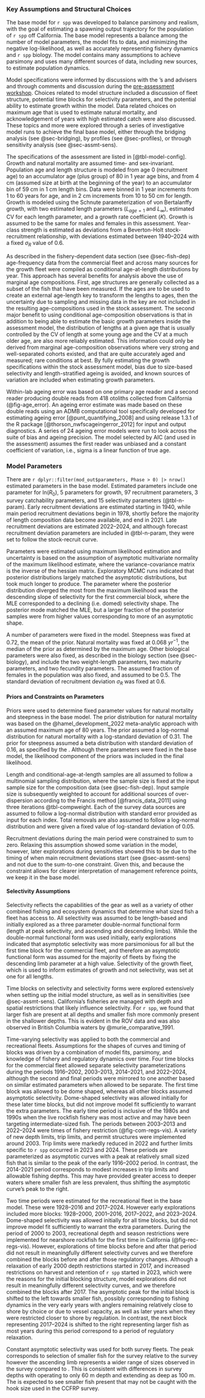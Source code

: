 
### Key Assumptions and Structural Choices <!--(TOR section F1 and E6)--> {#sec-structure}

The base model for `r spp` was developed to balance parsimony and realism, with the goal of estimating a spawning output trajectory for the population of `r spp` off California. The base model represents a balance among the number of model parameters, the model fits to data, and minimizing the negative log-likelihood, as well as accurately representing fishery dynamics and `r spp` biology. The model contains many assumptions to achieve parsimony and uses many different sources of data, including new sources, to estimate population dynamics.

Model specifications were informed by discussions with the \gls{pfmc}'s \gls{gmt} and \gls{gap} advisers and through comments and discussion during the [pre-assessment workshop](https://tinyurl.com/janpfmc2025). Choices related to model structure included a discussion of fleet structure, potential time blocks for selectivity parameters, and the potential ability to estimate growth within the model. Data related choices on maximum age that is used to estimate natural mortality, and acknowledgement of years with high estimated catch were also discussed. These topics and more were explored through a series of investigative model runs to achieve the final base model, either through the bridging analysis (see @sec-bridging), by profiles (see @sec-profiles), or through sensitivity analysis (see @sec-assmt-sens).

The specifications of the assessment are listed in [@tbl-model-config]. Growth and natural mortality are assumed time- and sex-invariant. Population age and length structure is modeled from age 0 (recruitment age) to an accumulator age (plus group) of 80 in 1 year age bins, and from 4 cm (assumed size at birth at the beginning of the year) to an accumulator bin of 59 cm in 1 cm length bins. Data were binned in 1 year increments from 1 to 60 years for age, and in 2 cm increments from 10 to 50 cm for length. Growth is modeled using the Schnute parameterization of von Bertalanffy growth, with two estimated length parameters ($L_{age=1}$ and $L_{\infty}$), estimated CV for each length parameter, and a growth rate coefficient ($K$). Growth is assumed to be the same for males and females in this assessment. Year-class strength is estimated as deviations from a Beverton-Holt stock-recruitment relationship, with deviations estimated between 1940--2024 with a fixed $\sigma_R$ value of 0.6.  

As described in the fishery-dependent data section (see @sec-fish-dep) age-frequency data from the commercial fleet and across many sources for the growth fleet were compiled as conditional age-at-length distributions by year. This approach has several benefits for analysis above the use of marginal age compositions. First, age structures are generally collected as a subset of the fish that have been measured. If the ages are to be used to create an external age-length key to transform the lengths to ages, then the uncertainty due to sampling and missing data in the key are not included in the resulting age-compositions used in the stock assessment. The second major benefit to using conditional age-composition observations is that in addition to being able to estimate the basic growth parameters inside the assessment model, the distribution of lengths at a given age that is usually controlled by the CV of length at some young age and the CV at a much older age, are also more reliably estimated. This information could only be derived from marginal age-composition observations where very strong and well-separated cohorts existed, and that are quite accurately aged and measured; rare conditions at best. By fully estimating the growth specifications within the stock assessment model, bias due to size-based selectivity and length-stratified ageing is avoided, and known sources of variation are included when estimating growth parameters.

Within-lab ageing error was based on one primary age reader and a second reader producing double reads from 418 otoliths collected from California (@fig-age_error). An ageing error estimate was made based on these double reads using an ADMB computational tool specifically developed for estimating ageing error [@punt_quantifying_2008] and using release 1.3.1 of the R package \href{https://github.com/pfmc-assessments/nwfscAgeingError}{nwfscAgeingError} [@thorson_nwfscageingerror_2012] for input and output diagnostics. A series of 24 ageing error models were run to look across the suite of bias and ageing precision. The model selected by AIC (and used in the assessment) assumes the first reader was unbiased and a constant coefficient of variation, i.e., sigma is a linear function of true age.

<!-- Evidence of search for balance between model realism and parsimony. Key model assumptions and structural choices (e.g., asymptotic vs. domed selectivities, constant vs. time-varying selectivities). Summary of alternate model configurations that were examined but rejected. This is not required for an update assessment.### Bridging analysis -->

### Model Parameters <!--(TOR Section E6 and F1)-->

There are `r dplyr::filter(mod_out$parameters, Phase > 0) |> nrow()` estimated parameters in the base model. Estimated parameters include one parameter for ln($R_0$), 5 parameters for growth, 97 recruitment parameters, 3 survey catchability parameters, and 15 selectivity parameters (@tbl-n-param). Early recruitment deviations are estimated starting in 1940, while main period recruitment deviations begin in 1978, shortly before the majority of length composition data become available, and end in 2021. Late recruitment deviations are estimated 2022--2024, and although forecast recruitment deviation parameters are included in @tbl-n-param, they were set to follow the stock-recruit curve. 

Parameters were estimated using maximum likelihood estimation and uncertainty is based on the assumption of asymptotic multivariate normality of the maximum likelihood
estimate, where the variance-covariance matrix is the inverse of the hessian matrix. Exploratory MCMC runs indicated that posterior distributions largely matched the
asymptotic distributions, but took much longer to produce. The parameter where the
posterior distribution diverged the most from the maximum likelihood was the descending
slope of selectivity for the first commercial block, where the MLE corresponded to a
declining (i.e. domed) selectivity shape. The posterior mode matched the MLE, but a larger fraction of the posterior samples were from higher values corresponding to more of an asymptotic shape.

A number of parameters were fixed in the model. Steepness was fixed at 0.72, the mean of the prior. Natural mortality was fixed at 0.068 $yr^{-1}$, the median of the prior as determined by the maximum age. Other biological parameters were also fixed, as described in the biology section (see @sec-biology), and include the two weight-length parameters, two maturity parameters, and two fecundity parameters. The assumed fraction of females in the population was also fixed, and assumed to be 0.5. The standard deviation of recruitment deviation $\sigma_R$ was fixed at 0.6.

#### Priors and Constraints on Parameters 

Priors were used to determine fixed parameter values for natural mortality and steepness in the base model. The prior distribution for natural mortality was based on the @hamel_development_2022 meta-analytic approach with an assumed maximum age of 80 years. The prior assumed a log-normal distribution for natural mortality with a log-standard deviation of 0.31. The prior for steepness assumed a beta distribution with standard deviation of 0.16, as specified by the \gls{pfmc} \gls{tor}. Although there parameters were fixed in the base model, the likelihood component of the priors was included in the final likelihood.

Length and conditional-age-at-length samples are all assumed to follow a multinomial sampling distribution, where the sample size is fixed at the input sample size for the composition data (see @sec-fish-dep). Input sample size is subsequently weighted to account for additional sources of over-dispersion according to the Francis method [@francis_data_2011] using three iterations @tbl-compweight. Each of the survey data sources are assumed to follow a log-normal distribution with standard error provided as input for each index. Total removals are also assumed to follow a log-normal distribution and were given a fixed value of log-standard deviation of 0.05. 

Recruitment deviations during the main period were constrained to sum to zero. Relaxing this assumption showed some variation in the model, however, later explorations during sensitivities showed this to be due to the timing of when main recruitment deviations start (see @sec-assmt-sens) and not due to the sum-to-one constraint. Given this, and because the constraint allows for clearer interpretation of management reference points, we keep it in the base model. 


#### Selectivity Assumptions 

Selectivity reflects the capabilities of the gear as well as a variety of other combined fishing and ecosystem dynamics that determine what sized fish a fleet has access to. All selectivity was assumed to be length-based and initially explored as a three parameter double-normal functional form (length at peak selectivity, and ascending and descending limbs). While the double-normal functional form was used initially, early explorations indicated that asymptotic selectivity was more parsimonious for all but the first time block for the commercial fleet, and therefore an asymptotic functional form was assumed for the majority of fleets by fixing the descending limb parameter at a high value. Selectivity of the growth fleet, which is used to inform estimates of growth and not selectivity, was set at one for all lengths. 

Time blocks on selectivity and selectivity forms were explored extensively when setting up the initial model structure, as well as in sensitivities (see @sec-assmt-sens). California's fisheries are managed with depth and spatial restrictions that likely influence selectivity. For `r spp`, we found that larger fish are present at all depths and smaller fish more commonly present in the shallower depths. This is evident in the ROV data and was also observed in British Columbia waters by @murie_comparative_1991. 

Time-varying selectivity was applied to both the commercial and recreational fleets. Assumptions for the shapes of curves and timing of blocks was driven by a combination of model fits, parsimony, and knowledge of fishery and regulatory dynamics over time. Four time blocks for the commercial fleet allowed separate selectivity parameterizations during the periods 1916--2002, 2003--2013, 2014--2021, and 2022--2024, although the second and final periods were mirrored to one another based on similar estimated parameters when allowed to be separate. The first time block was allowed to be dome shaped, whereas all other blocks assumed asymptotic selectivity. Dome-shaped selectivity was allowed initially for these later time blocks, but did not improve model fit sufficiently to warrant the extra parameters. The early time period is inclusive of the 1980s and 1990s when the live rockfish fishery was most active and may have been targeting intermediate-sized fish. The periods between 2003--2013 and 2022--2024 were times of fishery restriction (@fig-com-regs-vis). A variety of new depth limits, trip limits, and permit structures were implemented around 2003. Trip limits were markedly reduced in 2022 and further limits specific to `r spp` occurred in 2023 and 2024.  These periods are parameterized as asymptotic curves with a peak at relatively small sized fish that is similar to the peak of the early 1916--2002 period. In contrast, the 2014-2021 period corresponds to modest increases in trip limits and allowable fishing depths. This may have provided greater access to deeper waters where smaller fish are less prevalent, thus shifting the asymptotic curve's peak to the right. 

Two time periods were estimated for the recreational fleet in the base model. These were 1928--2016 and 2017--2024. However early explorations included more blocks: 1928--2000, 2001--2016, 2017--2022, and 2023--2024. Dome-shaped selectivity was allowed initially for all time blocks, but did not improve model fit sufficiently to warrant the extra parameters. During the period of 2000 to 2003, recreational depth and season restrictions were implemented for nearshore rockfish for the first time in California (@fig-rec-regs-vis). However, explorations of time blocks before and after that period did not result in meaningfully different selectivity curves and we therefore combined the blocks before and after those regulatory changes. Although a relaxation of early 2000 depth restrictions started in 2017, and increased restrictions on harvest and retention of `r spp` started in 2023, which were the reasons for the initial blocking structure, model explorations did not result in meaningfully different selectivity curves, and we therefore combined the blocks after 2017. The asymptotic peak for the initial block is shifted to the left towards smaller fish, possibly corresponding to fishing dynamics in the very early years with anglers remaining relatively close to shore by choice or due to vessel capacity, as well as later years when they were restricted closer to shore by regulation. In contrast, the next block representing 2017--2024 is shifted to the right representing larger fish as most years during this period correspond to a period of regulatory relaxation.  

Constant asymptotic selectivity was used for both survey fleets. The peak corresponds to selection of smaller fish for the \gls{s-ccfrp} survey relative to the \gls{rov} survey however the ascending limb represents a wider range of sizes observed in the \gls{rov} survey compared to \gls{s-ccfrp}. This is consistent with differences in survey depths with \gls{s-ccfrp} operating to only 60 m depth and \gls{rov} extending as deep as 100 m. The \gls{rov} is expected to see smaller fish present that may not be caught with the hook size used in the CCFRP survey.